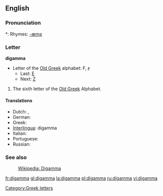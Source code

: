 {{rfc}}
==English==

===Pronunciation===
*: Rhymes: [[Rhymes:English:-æmə|-æmə]]

===Letter===
'''digamma'''

* Letter of the [[w:Old Greek|Old Greek]] alphabet: Ϝ, ϝ
** Last: [[epsilon|Ε]]
** Next: [[zeta|Ζ]]

# The sixth letter of the [[w:Old Greek|Old Greek]] Alphabet.

====Translations====
* Dutch: {{t-|nl|digamma|m|f}}, {{t|nl|wau|m|f}}
* German: {{t-|de|Digamma|n}}
* Greek: {{t|el|δίγαμμα|n}}
* [[Interlingua]]: digamma
* Italian: {{t-|it|digamma}}
* Portuguese: {{t|pt|digama|m}}
* Russian: {{t|ru|дигамма|tr=digámma|f}}

===See also===
: [[w:Digamma (letter)|Wikipedia: Digamma]]

[[Category:Greek letters]]

[[fr:digamma]]
[[gl:digamma]]
[[la:digamma]]
[[pl:digamma]]
[[ru:digamma]]
[[vi:digamma]]